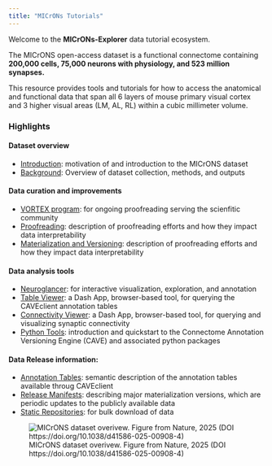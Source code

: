 ```yaml
---
title: "MICrONs Tutorials"
---
```


Welcome to the **MICrONs-Explorer** data tutorial ecosystem.

The MICrONS open-access dataset is a  functional connectome containing __200,000 cells, 75,000 neurons with physiology, and 523 million synapses.__

This resource provides tools and tutorials for how to access the anatomical and functional data that span all 6 layers of mouse primary visual cortex and 3 higher visual areas (LM, AL, RL) within a cubic millimeter volume.

<h3> Highlights </h3>

<h4> Dataset overview </h4>

::::{.grid}

:::{.g-col-6}

* [Introduction](introduction.html): motivation of and introduction to the MICrONS dataset 
* [Background](background.html): Overview of dataset collection, methods, and outputs
 
<h4> Data curation and improvements </h4>

* [VORTEX program](vortex-overview.html): for ongoing proofreading serving the scienfitic community
* [Proofreading](proofreading.html): description of proofreading efforts and how they impact data interpretability
* [Materialization and Versioning](materialization-version.html): description of proofreading efforts and how they impact data interpretability

  
<h4> Data analysis tools </h4> 

* [Neuroglancer](neuroglancer-basic.html): for interactive visualization, exploration, and annotation
* [Table Viewer](dash-table-viewer.html): a Dash App, browser-based tool, for querying the CAVEclient annotation tables
* [Connectivity Viewer](dash-connectivity.html): a Dash App, browser-based tool, for querying and visualizing synaptic connectivity
* [Python Tools](python-tools.html): introduction and quickstart to the Connectome Annotation Versioning Engine (CAVE) and associated python packages


<h4> Data Release information: </h4> 

* [Annotation Tables](annotation-tables.html): semantic description of the annotation tables available throug CAVEclient
* [Release Manifests](release_manifests/version-1300.html): describing major materialization versions, which are periodic updates to the publicly available data 
* [Static Repositories](static-repositories.html): for bulk download of data
  
:::

:::{.g-col-6}

![MICrONS dataset overivew. Figure from Nature, 2025 (DOI https://doi.org/10.1038/d41586-025-00908-4)](img/nature/nature_graphical_abstract.webp)

:::

::::
